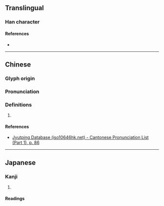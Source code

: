 {{character info}}
==Translingual==

===Han character===
{{Han char|rn=32|rad=土|as=05|sn=8|four=|canj=GHVO|ids=⿰土瓜}}

====References====
* {{Han ref|kx=0226.250|dkj=04980|hdz=10433.030|uh=576C|ud=22380}}

----

==Chinese==
{{zh-forms}}

===Glyph origin===
{{Han etym}}

===Pronunciation===
{{zh-pron
|m=guà
|c=gwaa3
|mc=y
|oc=y
|cat=
}}

===Definitions===
{{zh-hanzi}}

# {{rfdef|zh}}

====References====
* [http://www.iso10646hk.net/jp/document/download.jsp Jyutping Database (iso10646hk.net) - Cantonese Pronunciation List (Part 1), p. 86]

----

==Japanese==

===Kanji===
{{ja-kanji|grade=|rs=土05}}

# {{rfdef|ja|sort=土05}}

====Readings====
{{ja-readings|on=[[か]] (ka), [[け]] (ke)|kun=}}